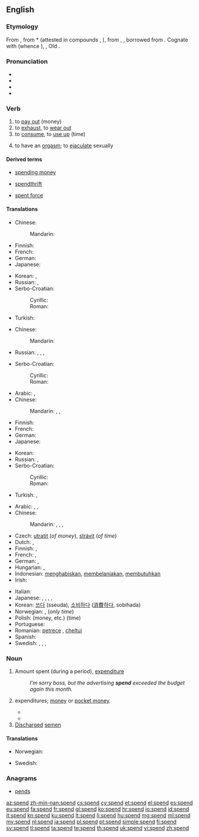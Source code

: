 ==English==

===Etymology===
From {{etyl|enm}} {{term|spenden|lang=enm}}, from {{etyl|ang}} *{{term||spendan|lang=ang}} (attested in compounds {{term|aspendan|āspendan|to spend|lang=ang}}, {{term|forspendan||to use up, consume|lang=ang}}), from {{etyl|gem-pro|en}} {{recons|spendanan|lang=gem-pro}}, {{recons|spendōnan||to spend|lang=gem-pro}}, borrowed from {{etyl|la}} {{term|expendere|expendere|to weigh out|lang=la}}. Cognate with {{etyl|goh|-}} {{term|spenton|spentōn|to consume, use, spend|lang=goh}} (whence {{etyl|de|-}} {{term|spenden||to donate, provide|lang=de}}), {{etyl|dum|-}} {{term|spenden||to spend, dedicate|lang=nl}}, Old {{etyl|is|-}} {{term|spenna||to spend|lang=is}}.

===Pronunciation===
* {{X-SAMPA|/spEnd/}}
* {{IPA|/spɛnd/}}
* {{audio|en-us-spend.ogg|Audio (US)}}
* {{rhymes|ɛnd}}

===Verb===
{{en-verb|spends|spending|spent}}
# to [[pay out]] (money)
# to [[exhaust]], to [[wear out]]
# to [[consume]], to [[use up]] (time)
# {{dated|intransitive}} to have an [[orgasm]]; to [[ejaculate]] sexually

====Derived terms====
{{rel-top3|Terms derived from ''spend'' (verb)}}
* [[spending money]]
{{rel-mid3}}
* [[spendthrift]]
{{rel-mid3}}
* [[spent force]]
{{rel-bottom}}

====Translations====
{{trans-top|to pay out}}
* Chinese:
*: Mandarin: {{t|cmn|花|tr=huā|sc=Hani}}
* Finnish: {{t+|fi|kuluttaa}}
* French: {{t+|fr|dépenser}}
* German: {{t+|de|ausgeben}}
* Japanese: {{t+|ja|消費|tr=しょうひする, shōhi-suru|alt=消費する|sc=Jpan}}
{{trans-mid}}
* Korean: {{t+|ko|쓰다|tr=sseuda|sc=Kore}}, {{t+|ko|소비|tr=sobi-hada|alt=소비하다|sc=Kore}}
* Russian: {{t+|ru|тратить|tr=trátitʹ|sc=Cyrl}} {{impf}}, {{t+|ru|потратить|tr=potrátitʹ|sc=Cyrl}} {{pf.}}
* Serbo-Croatian:
*: Cyrillic: {{t-|sh|тратити}}
*: Roman: {{t-|sh|tratiti}}
* Turkish: {{t+|tr|harcamak}}
{{trans-bottom}}

{{trans-top|to wear out, to exhaust}}
* Chinese:
*: Mandarin: {{t|cmn|花|tr=huā|sc=Hani}}
* Russian: {{t+|ru|тратить|tr=trátitʹ|sc=Cyrl}} {{impf}}, {{t+|ru|истратить|tr=istrátitʹ|sc=Cyrl}} {{pf.}}, {{t+|ru|расходовать|tr=rasxódovatʹ|sc=Cyrl}} {{impf}}, {{t+|ru|израсходовать|tr=izrasxódovatʹ|sc=Cyrl}} {{pf.}}
{{trans-mid}}
* Serbo-Croatian:
*: Cyrillic: {{t-|sh|тратити}}
*: Roman: {{t-|sh|tratiti}}
{{trans-bottom}}

{{trans-top|to consume, to use up}}
* Arabic: {{qualifier|pass (time)}} {{t-|ar|قضى|tr=qáḍā|sc=Arab}}, {{qualifier|imperfect:}} {{t-|ar|يقضي|tr=yáqḍī|sc=Arab}}
* Chinese:
*: Mandarin: {{t|cmn|度過|sc=Hani}}, {{t|cmn|度过|tr=dùguò|sc=Hani}}, {{t|cmn|度|tr=dù|sc=Hani}}
* Finnish: {{t+|fi|viettää}}
* French: {{t+|fr|passer}}
* German: {{t+|de|verbringen}}
* Japanese: {{t-|ja|過ごす|tr=すごす, sugosu|sc=Jpan}}
{{trans-mid}}
* Korean: {{t+|ko|보내다|tr=bonaeda|sc=Kore}}
* Russian: {{t+|ru|проводить|tr=provodítʹ|sc=Cyrl}} {{impf}}, {{t+|ru|провести|tr=provestí|sc=Cyrl}} {{pf.}}
* Serbo-Croatian:
*: Cyrillic: {{t-|sh|проводити}}
*: Roman: {{t-|sh|provoditi}}
* Turkish: {{t+|tr|harcamak}}, {{t+|tr|geçirmek}}
{{trans-bottom}}

{{trans-top|Translations to be checked}}
* Arabic: {{t+|ar|صرف|tr=Sárafa}},  {{t-|ar|أنفق|tr='anfaqa}}, {{qualifier|time}} {{t-|ar|قضى|tr=qaDaa}}
* Chinese:
*: Mandarin: {{t-|cmn|花|tr=huā|sc=Hani}},  {{qualifier|time}} {{t-|cmn|度過|sc=Hani}},  {{t-|cmn|度过|tr=dùguò|sc=Hani}},  {{t-|cmn|度|tr=dù|sc=Hani}}
* Czech: [[utratit]] (''of money''), [[strávit]] (''of time'')
* Dutch: {{t+|nl|uitgeven}}, {{t+|nl|doorbrengen}}
* Finnish: {{t+|fi|kuluttaa}}, {{t+|fi|käyttää}}
* French: {{qualifier|time}} {{t+|fr|passer}}, {{qualifier|money, etc.}} {{t+|fr|dépenser}}
* German: {{t+|de|ausgeben}},  {{qualifier|time}} {{t+|de|verbringen}}
* Hungarian: {{t+|hu|költ}}, {{t+|hu|kiad}}
* Indonesian: [[habis|menghabiskan]], [[belanja|membelanjakan]], [[butuh|membutuhkan]]
* Irish: {{t-|ga|caith}}
{{trans-mid}}
* Italian: {{t+|it|spendere}}
* Japanese: {{t+|ja|使う|tr=tsukau}}, {{t+|ja|かかる|tr=kakaru}}, {{t-|ja|要する|tr=ようする, yō-suru}}, {{t+|ja|消費|alt=消費する|tr=しょうひする, shōhi-suru}},  {{qualifier|time}} {{t-|ja|過ごす|tr=sugosu}}
* Korean: [[쓰다]] (sseuda), [[소비하다]] ([[消費]][[하다]], sobihada)
* Norwegian: {{t+|no|bruke}}, {{t-|no|tilbringe}} (''only time'')
* Polish: {{t+|pl|tracić}} (money, etc.) {{t+|pl|spędzać}} (time)
* Portuguese: {{t+|pt|gastar}}
* Romanian: [[petrece]] {{qualifier|time}}, [[cheltui]] {{qualifier|money, etc.}}
* Spanish: {{t+|es|gastar}}
* Swedish: {{t-|sv|göra slut på}}, {{qualifier|money, etc.}} {{t+|sv|förbruka}}, {{qualifier|money}} {{t+|sv|spendera}}, {{qualifier|time}} {{t+|sv|tillbringa}}
{{trans-bottom}}

===Noun===
{{en-noun}}

# Amount spent (during a period), [[expenditure]]
#: ''I’m sorry boss, but the advertising '''spend''' exceeded the budget again this month.''
# {{context|[[pluralize]]d|}} expenditures; [[money]] or [[pocket money]].
#* {{quote-news
    | date = 2011-02-01
    | first = Ami
    | last = Sedghi
    | title = Record breaking January transfers: find the '''spends''' by club
    | newspaper = The Guardian
    | url = http://www.guardian.co.uk/news/datablog/2011/feb/01/january-transfer-spend-record-high-torres
    | passage = Total January '''spends''' by year
}}
#* {{quote-web
    | year = 2011
    | title = Council spending over £500
    | site = Rochdale Metropolitan Borough Council
    | url = http://www.rochdale.gov.uk/business_and_employment/tenders_and_contracts/council_spending_over_£500.aspx
    | accessdate = 2012-01-26
    | passage = The '''spends''' have been made by our strategic partners ...
}}
# [[discharge|Discharged]] [[semen]]

====Translations====
{{trans-top|amount spent}}
{{trans-mid}}
{{trans-bottom}}

{{trans-top|a childish term for money or pocket money}}
* Norwegian: {{t-|no|lommepenger|p}}
{{trans-mid}}
* Swedish: {{t-|sv|fickpengar|p}}
{{trans-bottom}}

{{trans-top|discharged semen}}
{{trans-mid}}
{{trans-bottom}}

===Anagrams===
* [[pends#English|pends]]

[[az:spend]]
[[zh-min-nan:spend]]
[[cs:spend]]
[[cy:spend]]
[[et:spend]]
[[el:spend]]
[[es:spend]]
[[eu:spend]]
[[fa:spend]]
[[fr:spend]]
[[gl:spend]]
[[ko:spend]]
[[hr:spend]]
[[io:spend]]
[[id:spend]]
[[it:spend]]
[[kn:spend]]
[[ku:spend]]
[[lt:spend]]
[[li:spend]]
[[hu:spend]]
[[mg:spend]]
[[ml:spend]]
[[my:spend]]
[[nl:spend]]
[[ja:spend]]
[[pl:spend]]
[[pt:spend]]
[[simple:spend]]
[[fi:spend]]
[[sv:spend]]
[[tl:spend]]
[[ta:spend]]
[[te:spend]]
[[th:spend]]
[[uk:spend]]
[[vi:spend]]
[[zh:spend]]